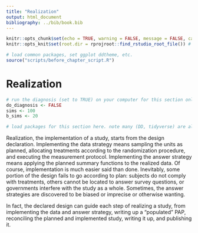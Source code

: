 ```yaml
---
title: "Realization"
output: html_document
bibliography: ../bib/book.bib 
---
```


<!-- note do_bookdown is set in index.rmd, so we know if you're running just this .Rmd or compiling the book-->
```r
knitr::opts_chunk$set(echo = TRUE, warning = FALSE, message = FALSE, cache = FALSE)
knitr::opts_knit$set(root.dir = rprojroot::find_rstudio_root_file()) # files are all relative to RStudio project home
```

```r
# load common packages, set ggplot ddtheme, etc.
source("scripts/before_chapter_script.R")
```

<!-- start post here, do not edit above -->

# Realization

<!-- make sure to rename the section title below -->

```r
# run the diagnosis (set to TRUE) on your computer for this section only before pushing to Github. no diagnosis will ever take place on github.
do_diagnosis <- FALSE
sims <- 100
b_sims <- 20
```

```r
# load packages for this section here. note many (DD, tidyverse) are already available, see scripts/package-list.R
```

Realization, the implementation of a study, starts from the design declaration. Implementing the data strategy means sampling the units as planned, allocating treatments according to the randomization procedure, and executing the measurement protocol. Implementing the answer strategy means applying the planned summary functions to the realized data. Of course, implementation is much easier said than done. Inevitably, some portion of the design fails to go according to plan: subjects do not comply with treatments, others cannot be located to answer survey questions, or governments interfere with the study as a whole. Sometimes, the answer strategies are discovered to be biased or imprecise or otherwise wanting. 

In fact, the declared design can guide each step of realizing a study, from implementing the data and answer strategy, writing up a "populated" PAP, reconciling the planned and implemented study, writing it up, and publishing it.
